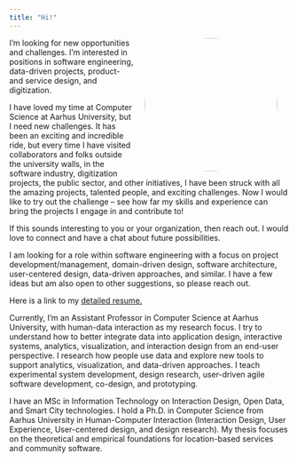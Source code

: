 ```yaml
---
title: "Hi!"
---
```


<img style="width:240px;border-radius:120px;float:right;margin:0px 20px 0px 20px;" src="./public/images/henrik-portrait.jpg">

I'm looking for new opportunities and challenges. I'm interested in positions in software engineering, data-driven projects, product- and service design, and digitization. 

I have loved my time at Computer Science at Aarhus University, but I need new challenges. It has been an exciting and incredible ride, but every time I have visited collaborators and folks outside the university walls, in the software industry, digitization projects, the public sector, and other initiatives, I have been struck with all the amazing projects, talented people, and exciting challenges. Now I would like to try out the challenge – see how far my skills and experience can bring the projects I engage in and contribute to!

If this sounds interesting to you or your organization, then reach out. I would love to connect and have a chat about future possibilities.

I am looking for a role within software engineering with a focus on project development/management, domain-driven design, software architecture, user-centered design, data-driven approaches, and similar. I have a few ideas but am also open to other suggestions, so please reach out.

Here is a link to my [detailed resume.](/notes/full-resume.qmd)

Currently, I'm an Assistant Professor in Computer Science at Aarhus University, with human-data interaction as my research focus. I try to understand how to better integrate data into application design, interactive systems, analytics, visualization, and interaction design from an end-user perspective. I research how people use data and explore new tools to support analytics, visualization, and data-driven approaches. I teach experimental system development, design research, user-driven agile software development, co-design, and prototyping. 

I have an MSc in Information Technology on Interaction Design, Open Data, and Smart City technologies. I hold a Ph.D. in Computer Science from Aarhus University in Human-Computer Interaction (Interaction Design, User Experience, User-centered design, and design research). My thesis focuses on the theoretical and empirical foundations for location-based services and community software.



